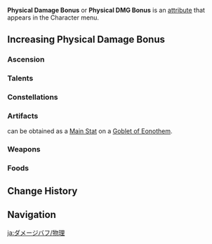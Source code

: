 {{DISPLAYTITLE:Physical Damage Bonus}}
{{DamageBonusTabs}}
{{See also|Physical|Physical Resistance}}
{{Terminology Infobox
|title        = Physical Damage Bonus
|type         = Attributes
}}
'''Physical Damage Bonus''' or '''Physical DMG Bonus''' is an [[attribute]] that appears in the Character menu.

==Increasing Physical Damage Bonus==
===Ascension===
{{Characters by Ascension Stat Table|Physical DMG Bonus}}

===Talents===
{{Talents by Category Table|Physical DMG Bonus Talents}}

===Constellations===
{{Constellations by Category Table|Physical DMG Bonus Constellations}}

===Artifacts===
{{Color|Physical Damage Bonus}} can be obtained as a [[Artifact/Stats|Main Stat]] on a {{Icon|customfile=Icon Goblet of Eonothem.png|size=30}}[[Goblet of Eonothem]].

{{Artifacts by Category Table|Physical DMG Bonus Artifacts}}

===Weapons===
{{Weapons by Category Table|Physical DMG Bonus Substat Weapons}}

===Foods===
{{Food by Category Table|Physical DMG Bonus Dishes}}

==Change History==
{{Change History|1.0}}

==Navigation==
{{Attribute Navbox}}

[[ja:ダメージバフ/物理]]